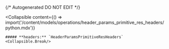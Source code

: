 {/* Autogenerated DO NOT EDIT  */}

<Collapsible
    content={() => import('/content/models/operations/header_params_primitive_res_headers/python.mdx')}
>
    ##### **headers:** `HeaderParamsPrimitiveResHeaders`
    <Collapsible.Break/>
</Collapsible>

